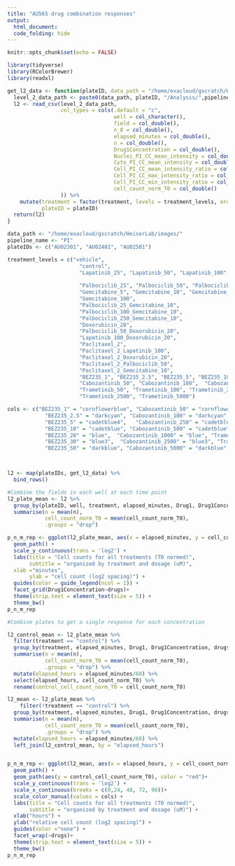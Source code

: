 ```yaml
---
title: "AU565 drug combination responses"
output: 
  html_document:
  code_folding: hide
---
```


```r
knitr::opts_chunk$set(echo = FALSE)

library(tidyverse)
library(RColorBrewer)
library(readxl)

```

```r
get_l2_data <- function(plateID, data_path = "/home/exacloud/gscratch/HeiserLab/images/", pipeline_name = "PI"){
  level_2_data_path <- paste0(data_path, plateID, "/Analysis/",pipeline_name,"/",plateID,"_level_2.csv")
  l2 <- read_csv(level_2_data_path,
                 col_types = cols(.default = "c",
                                  well = col_character(),
                                  field = col_double(),
                                  n_0 = col_double(),
                                  elapsed_minutes = col_double(),
                                  n = col_double(),
                                  Drug1Concentration = col_double(),
                                  Nuclei_PI_CC_mean_intensity = col_double(),
                                  Cyto_PI_CC_mean_intensity = col_double(),
                                  Cell_PI_CC_mean_intensity_ratio = col_double(),
                                  Cell_PI_CC_max_intensity_ratio = col_double(),
                                  Cell_PI_CC_min_intensity_ratio = col_double(),
                                  cell_count_norm_T0 = col_double()
                 )) %>%
    mutate(treatment = factor(treatment, levels = treatment_levels, ordered = TRUE),
           plateID = plateID)
  return(l2)
}

```


```r

data_path <- "/home/exacloud/gscratch/HeiserLab/images/"
pipeline_name <- "PI"
plateIDs <- c("AU02301", "AU02401", "AU02501")

treatment_levels = c("vehicle",
                       "control",
                       "Lapatinib_25", "Lapatinib_50", "Lapatinib_100", "Lapatinib_250",
                       
                       "Palbociclib_25", "Palbociclib_50", "Palbociclib_100",  "Palbociclib_250" ,
                       "Gemcitabine_5", "Gemcitabine_10", "Gemcitabine_17", "Gemcitabine_30",
                       "Gemcitabine_100",
                       "Palbociclib_25_Gemcitabine_10",
                       "Palbociclib_100_Gemcitabine_10",
                       "Palbociclib_250_Gemcitabine_10",
                       "Doxorubicin_20",
                       "Palbociclib_50_Doxorubicin_20",
                       "Lapatinib_100_Doxorubicin_20",
                       "Paclitaxel_2",
                       "Paclitaxel_2_Lapatinib_100",
                       "Paclitaxel_2_Doxorubicin_20",
                       "Paclitaxel_2_Palbociclib_50",
                       "Paclitaxel_2_Gemcitabine_10",
                       "BEZ235_1", "BEZ235_2.5", "BEZ235_5", "BEZ235_10", "BEZ235_20", "BEZ235_30", "BEZ235_50",
                       "Cabozantinib_50", "Cabozantinib_100",  "Cabozantinib_250", "Cabozantinib_500", "Cabozantinib_1000", "Cabozantinib_2500", "Cabozantinib_5000",
                       "Trametinib_50", "Trametinib_100", "Trametinib_250", "Trametinib_500", "Trametinib_1000", 
                       "Trametinib_2500", "Trametinib_5000")

cols <- c("BEZ235_1" = "cornflowerblue", "Cabozantinib_50" = "cornflowerblue", "Trametinib_50" = "cornflowerblue",
            "BEZ235_2.5" = "darkcyan", "Cabozantinib_100" = "darkcyan","Trametinib_100" = "darkcyan", 
            "BEZ235_5" = "cadetblue4",   "Cabozantinib_250" = "cadetblue4", "Trametinib_250" = "cadetblue4", 
            "BEZ235_10" = "cadetblue", "Cabozantinib_500" = "cadetblue",  "Trametinib_500" = "cadetblue", 
            "BEZ235_20" = "blue",  "Cabozantinib_1000" = "blue", "Trametinib_1000" = "blue",
            "BEZ235_30" = "blue3",  "Cabozantinib_2500" = "blue3", "Trametinib_2500" = "blue3",
            "BEZ235_50" = "darkblue", "Cabozantinib_5000" = "darkblue", "Trametinib_5000" = "darkblue")



l2 <- map(plateIDs, get_l2_data) %>%
  bind_rows()

#Combine the fields in each well at each time point
l2_plate_mean <- l2 %>%
  group_by(plateID, well, treatment, elapsed_minutes, Drug1, Drug1Concentration, drugs) %>%
  summarise(n = mean(n),
            cell_count_norm_T0 = mean(cell_count_norm_T0),
            .groups = "drop")

```

```r

p_n_m_rep <- ggplot(l2_plate_mean, aes(x = elapsed_minutes, y = cell_count_norm_T0, color = plateID, group = interaction(plateID, well))) +
  geom_path() +
  scale_y_continuous(trans = 'log2') +
  labs(title = "Cell counts for all treatments (T0 normed)",
       subtitle = "organized by treatment and dosage (uM)",
  xlab ="minutes",
       ylab = "cell count (log2 spacing)") +
  guides(color = guide_legend(ncol = 1)) +
  facet_grid(Drug1Concentration~drugs)+
  theme(strip.text = element_text(size = 5)) +
  theme_bw()
p_n_m_rep

```

```r
#Combine plates to get a single response for each concentration

l2_control_mean <- l2_plate_mean %>%
  filter(treatment == "control") %>%
  group_by(treatment, elapsed_minutes, Drug1, Drug1Concentration, drugs) %>%
  summarise(n = mean(n),
            cell_count_norm_T0 = mean(cell_count_norm_T0),
            .groups = "drop") %>%
  mutate(elapsed_hours = elapsed_minutes/60) %>%
  select(elapsed_hours, cell_count_norm_T0) %>%
  rename(control_cell_count_norm_T0 = cell_count_norm_T0)

l2_mean <- l2_plate_mean %>%
    filter(!treatment == "control") %>%
  group_by(treatment, elapsed_minutes, Drug1, Drug1Concentration, drugs) %>%
  summarise(n = mean(n),
            cell_count_norm_T0 = mean(cell_count_norm_T0),
            .groups = "drop") %>%
  mutate(elapsed_hours = elapsed_minutes/60) %>%
  left_join(l2_control_mean, by = "elapsed_hours")


p_n_m_rep <- ggplot(l2_mean, aes(x = elapsed_hours, y = cell_count_norm_T0, color = treatment, group = interaction(Drug1Concentration))) +
  geom_path() +
  geom_path(aes(y = control_cell_count_norm_T0), color = "red")+
  scale_y_continuous(trans = 'log2') +
  scale_x_continuous(breaks = c(0,24, 48, 72, 96))+
  scale_color_manual(values = cols) +
  labs(title = "Cell counts for all treatments (T0 normed)",
       subtitle = "organized by treatment and dosage (uM)") +
  xlab("hours") +
  ylab("relative cell count (log2 spacing)") +
  guides(color ="none") +
  facet_wrap(~drugs)+
  theme(strip.text = element_text(size = 5)) +
  theme_bw()
p_n_m_rep


```

